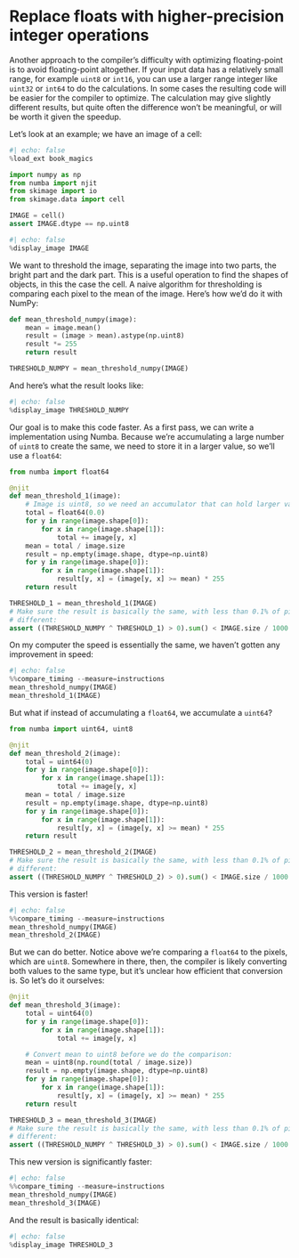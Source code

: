 # Replace floats with higher-precision integer operations

Another approach to the compiler's difficulty with optimizing floating-point is to avoid floating-point altogether.
If your input data has a relatively small range, for example `uint8` or `int16`, you can use a larger range integer like `uint32` or `int64` to do the calculations.
In some cases the resulting code will be easier for the compiler to optimize.
The calculation may give slightly different results, but quite often the difference won't be meaningful, or will be worth it given the speedup.

Let's look at an example; we have an image of a cell:

```python
#| echo: false
%load_ext book_magics
```
```python
import numpy as np
from numba import njit
from skimage import io
from skimage.data import cell

IMAGE = cell()
assert IMAGE.dtype == np.uint8
```

```python
#| echo: false
%display_image IMAGE
```

We want to threshold the image, separating the image into two parts, the bright part and the dark part.
This is a useful operation to find the shapes of objects, in this the case the cell.
A naive algorithm for thresholding is comparing each pixel to the mean of the image.
Here's how we'd do it with NumPy:

```python
def mean_threshold_numpy(image):
    mean = image.mean()
    result = (image > mean).astype(np.uint8)
    result *= 255
    return result

THRESHOLD_NUMPY = mean_threshold_numpy(IMAGE)
```

And here's what the result looks like:

```python
#| echo: false
%display_image THRESHOLD_NUMPY
```

Our goal is to make this code faster.
As a first pass, we can write a implementation using Numba.
Because we're accumulating a large number of `uint8` to create the same, we need to store it in a larger value, so we'll use a `float64`:

```python
from numba import float64

@njit
def mean_threshold_1(image):
    # Image is uint8, so we need an accumulator that can hold larger values:
    total = float64(0.0)
    for y in range(image.shape[0]):
        for x in range(image.shape[1]):
            total += image[y, x]
    mean = total / image.size
    result = np.empty(image.shape, dtype=np.uint8)
    for y in range(image.shape[0]):
        for x in range(image.shape[1]):
            result[y, x] = (image[y, x] >= mean) * 255
    return result

THRESHOLD_1 = mean_threshold_1(IMAGE)
# Make sure the result is basically the same, with less than 0.1% of pixels being
# different:
assert ((THRESHOLD_NUMPY ^ THRESHOLD_1) > 0).sum() < IMAGE.size / 1000
```

On my computer the speed is essentially the same, we haven't gotten any improvement in speed:

```python
#| echo: false
%%compare_timing --measure=instructions
mean_threshold_numpy(IMAGE)
mean_threshold_1(IMAGE)
```

But what if instead of accumulating a `float64`, we accumulate a `uint64`?

```python
from numba import uint64, uint8

@njit
def mean_threshold_2(image):
    total = uint64(0)
    for y in range(image.shape[0]):
        for x in range(image.shape[1]):
            total += image[y, x]
    mean = total / image.size
    result = np.empty(image.shape, dtype=np.uint8)
    for y in range(image.shape[0]):
        for x in range(image.shape[1]):
            result[y, x] = (image[y, x] >= mean) * 255
    return result

THRESHOLD_2 = mean_threshold_2(IMAGE)
# Make sure the result is basically the same, with less than 0.1% of pixels being
# different:
assert ((THRESHOLD_NUMPY ^ THRESHOLD_2) > 0).sum() < IMAGE.size / 1000
```

This version is faster!

```python
#| echo: false
%%compare_timing --measure=instructions
mean_threshold_numpy(IMAGE)
mean_threshold_2(IMAGE)
```

But we can do better.
Notice above we're comparing a `float64` to the pixels, which are `uint8`.
Somewhere in there, then, the compiler is likely converting both values to the same type, but it's unclear how efficient that conversion is.
So let's do it ourselves:

```python
@njit
def mean_threshold_3(image):
    total = uint64(0)
    for y in range(image.shape[0]):
        for x in range(image.shape[1]):
            total += image[y, x]

    # Convert mean to uint8 before we do the comparison:
    mean = uint8(np.round(total / image.size))
    result = np.empty(image.shape, dtype=np.uint8)
    for y in range(image.shape[0]):
        for x in range(image.shape[1]):
            result[y, x] = (image[y, x] >= mean) * 255
    return result

THRESHOLD_3 = mean_threshold_3(IMAGE)
# Make sure the result is basically the same, with less than 0.1% of pixels being
# different:
assert ((THRESHOLD_NUMPY ^ THRESHOLD_3) > 0).sum() < IMAGE.size / 1000
```

This new version is significantly faster:

```python
#| echo: false
%%compare_timing --measure=instructions
mean_threshold_numpy(IMAGE)
mean_threshold_3(IMAGE)
```

And the result is basically identical:

```python
#| echo: false
%display_image THRESHOLD_3
```
